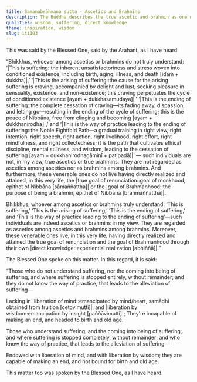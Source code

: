 ```yaml
---
title: Samaṇabrāhmaṇa sutta - Ascetics and Brahmins
description: The Buddha describes the true ascetic and brahmin as one who understands the four noble truths.
qualities: wisdom, suffering, direct knowledge
theme: inspiration, wisdom
slug: iti103
---
```


This was said by the Blessed One, said by the Arahant, as I have heard:

“Bhikkhus, whoever among ascetics or brahmins do not truly understand: ‘|This is suffering::the inherent unsatisfactoriness and stress woven into conditioned existence, including birth, aging, illness, and death [idaṁ + dukkha]|,’ ‘|This is the arising of suffering::the cause for the arising suffering is craving, accompanied by delight and lust, seeking pleasure in sensuality, existence, and non-existence; this craving perpetuates the cycle of conditioned existence [ayaṁ + dukkhasamudaya]|,’ ‘|This is the ending of suffering::the complete cessation of craving—its fading away, dispassion, and letting go—resulting in the ending of the cycle of suffering; this is the peace of Nibbāna, free from clinging and becoming [ayaṁ + dukkhanirodha]|,’ and ‘|This is the way of practice leading to the ending of suffering::the Noble Eightfold Path—a gradual training in right view, right intention, right speech, right action, right livelihood, right effort, right mindfulness, and right collectedness; it is the path that cultivates ethical discipline, mental stillness, and wisdom, leading to the cessation of suffering [ayaṁ + dukkhanirodhagāminī + paṭipadā]|’ — such individuals are not, in my view, true ascetics or true brahmins. They are not regarded as ascetics among ascetics nor as brahmins among brahmins. And furthermore, these venerable ones do not live having directly realized and attained, in this very life, the |true goal of renunciation::goal of monkhood, epithet of Nibbāna [sāmaññattha]| or the |goal of Brahmanhood::the purpose of being a brahmin, epithet of Nibbāna [brahmaññattha]|.

Bhikkhus, whoever among ascetics or brahmins truly understand: ‘This is suffering,’ ‘This is the arising of suffering,’ ‘This is the ending of suffering,’ and ‘This is the way of practice leading to the ending of suffering’—such individuals are indeed ascetics or brahmins in my view. They are regarded as ascetics among ascetics and brahmins among brahmins. Moreover, these venerable ones live, in this very life, having directly realized and attained the true goal of renunciation and the goal of Brahmanhood through their own |direct knowledge::experiential realization [abhiññā]|.”

The Blessed One spoke on this matter. In this regard, it is said:

“Those who do not understand suffering,
nor the coming into being of suffering;
and where suffering is stopped entirely,
without remainder;
and they do not know the way of practice,
that leads to the alleviation of suffering—

Lacking in |liberation of mind::emancipated by mind/heart, samādhi obtained from fruition [cetovimutti]|,
and |liberation by wisdom::emancipation by insight [paññāvimutti]|;
They're incapable of making an end,
and headed to birth and old age.

Those who understand suffering,
and the coming into being of suffering;
and where suffering is stopped completely,
without remainder;
and who know the way of practice,
that leads to the alleviation of suffering—

Endowed with liberation of mind,
and with liberation by wisdom;
they are capable of making an end,
and not bound for birth and old age.

This matter too was spoken by the Blessed One, as I have heard.
